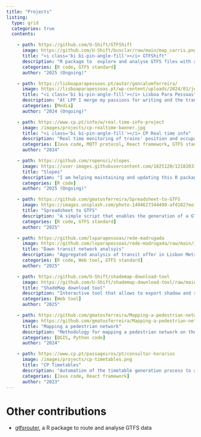 ```yaml
---
title: "Projects"
listing:
  type: grid
  categories: true
  contents:

    - path: https://github.com/U-Shift/GTFShift
      image: https://github.com/U-Shift/busclar/raw/main/map_carris.png
      title: "<i class='bi bi-pin-angle-fill'></i> GTFShift"
      description: "R package to  explore and analyse GTFS files with a focus on identifying high frequency corridors"
      categories: [R code, GTFS standard]
      author: "2025 (Ongoing)"

    - path: https://lisboaparapessoas.pt/autor/goncalomferreira/
      image: https://lisboaparapessoas.pt/wp-content/uploads/2024/01/jornalppanuncio.png
      title: "<i class='bi bi-pin-angle-fill'></i> Lisboa Para Pessoas"
      description: "At LPP I merge my passions for writing and the transportation world, covering stories about mobility and urban dynamics"
      categories: [Media]
      author: "2024 (Ongoing)"

    - path: https://www.cp.pt/info/w/real-time-info-project
      image: /images/projects/cp-realtime-banner.jpg
      title: "<i class='bi bi-pin-angle-fill'></i> CP Real time info"
      description: "Real time monitoring of trains' position and occupancy to improve passenger information"
      categories: [Java code, MQTT protocol, React framework, GTFS standard]
      author: "2024"

    - path: https://github.com/ropensci/slopes
      image: https://user-images.githubusercontent.com/1825120/121820334-2435f080-cc8a-11eb-962c-79dcba97e459.png
      title: "Slopes"
      description: "I am helping maintaining and updating this R package focused on calculate slopes of roads, rivers and trajectories"
      categories: [R code]
      author: "2025 (Ongoing)"

    - path: https://github.com/gmatosferreira/Spreadsheet-to-GTFS
      image: https://images.unsplash.com/photo-1494627344499-afd1027ee1f5?q=80&w=2069&auto=format&fit=crop&ixlib=rb-4.1.0&ixid=M3wxMjA3fDB8MHxwaG90by1wYWdlfHx8fGVufDB8fHx8fA%3D%3D
      title: "Spreadsheet to GTFS"
      description: "A simple script that enables the generation of a GTFS feed from a simple spreadsheet"
      categories: [R code, GTFS standard]
      author: "2025"

    - path: https://github.com/lxparapessoas/rede-madrugada
      image: https://github.com/lxparapessoas/rede-madrugada/raw/main/images/screenshot.png
      title: "Dawn transit network analsyis"
      description: "Aggregated analysis of transit offer in Lisbon Metro Area during the night time"
      categories: [R code, Web tool, GTFS standard]
      author: "2025"

    - path: https://github.com/U-Shift/shademap-download-tool
      image: https://github.com/U-Shift/shademap-download-tool/raw/main/images/printscreen.png
      title: "ShadeMap download tool"
      description: "Interactive tool that allows to export shadow and sun exposure layers from ShadeMap over a custom area, with a high level of detail"
      categories: [Web tool]
      author: "2025"

    - path: https://github.com/gmatosferreira/Mapping-a-pedestrian-network
      image: https://github.com/gmatosferreira/Mapping-a-pedestrian-network/raw/main/files/network.png
      title: "Mapping a pedestrian network"
      description: "Methodology for mapping a pedestrian network on the field using QField app"
      categories: [QGIS, Python code]
      author: "2024"

    - path: https://www.cp.pt/passageiros/pt/consultar-horarios
      image: /images/projects/cp-timetables.png
      title: "CP Timetables"
      description: "Automation of the timetable generation process to assist the client management team"
      categories: [Java code, React framework]
      author: "2023"
---
```


<script>
  document.addEventListener('DOMContentLoaded', function () {
    // Script to override listing hyperlinks behaviour, forcing to open them on new tab
    const container = document.querySelector('#listing-listing');
    if (container) {
      const links = container.querySelectorAll('a');
      links.forEach(link => {
        link.setAttribute('target', '_blank');
      });
    }

    // Script to change elements order (first projects list, then contributions)
    const listing = document.getElementById("listing-listing");

    const contributions = document.getElementById("other-contributions");
    if (listing && contributions) {
      // Insert contributions right after the listing
      listing.parentNode.append(contributions);
    }

    const beyond = document.getElementById("beyond-academia");
    if (listing && beyond) {
      // Insert contributions right after the listing
      listing.parentNode.append(beyond);
    }
  });
</script>


# Other contributions

- [gtfsrouter](https://github.com/UrbanAnalyst/gtfsrouter/releases/tag/v0.1.4){target="_blank"}, a R package to route and analyse GTFS data

